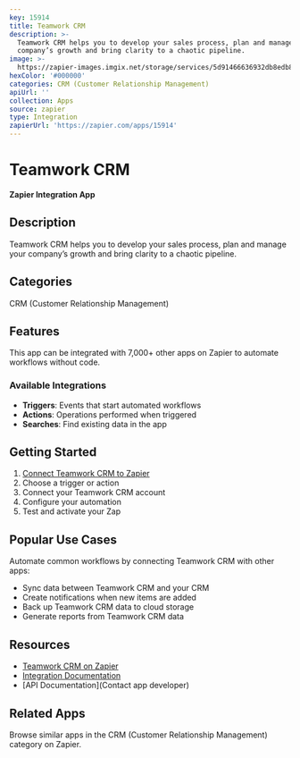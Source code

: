 ```yaml
---
key: 15914
title: Teamwork CRM
description: >-
  Teamwork CRM helps you to develop your sales process, plan and manage your
  company’s growth and bring clarity to a chaotic pipeline.
image: >-
  https://zapier-images.imgix.net/storage/services/5d91466636932db8edb86a701e5a1188.png?auto=format%2Ccompress&ixlib=python-3.0.0&q=50
hexColor: '#000000'
categories: CRM (Customer Relationship Management)
apiUrl: ''
collection: Apps
source: zapier
type: Integration
zapierUrl: 'https://zapier.com/apps/15914'
---
```

# Teamwork CRM

**Zapier Integration App**

## Description

Teamwork CRM helps you to develop your sales process, plan and manage your company’s growth and bring clarity to a chaotic pipeline.

## Categories

CRM (Customer Relationship Management)

## Features

This app can be integrated with 7,000+ other apps on Zapier to automate workflows without code.

### Available Integrations

- **Triggers**: Events that start automated workflows
- **Actions**: Operations performed when triggered
- **Searches**: Find existing data in the app

## Getting Started

1. [Connect Teamwork CRM to Zapier](https://zapier.com/apps/15914)
2. Choose a trigger or action
3. Connect your Teamwork CRM account
4. Configure your automation
5. Test and activate your Zap

## Popular Use Cases

Automate common workflows by connecting Teamwork CRM with other apps:

- Sync data between Teamwork CRM and your CRM
- Create notifications when new items are added
- Back up Teamwork CRM data to cloud storage
- Generate reports from Teamwork CRM data

## Resources

- [Teamwork CRM on Zapier](https://zapier.com/apps/15914)
- [Integration Documentation](https://zapier.com/apps/15914/integrations)
- [API Documentation](Contact app developer)

## Related Apps

Browse similar apps in the CRM (Customer Relationship Management) category on Zapier.
